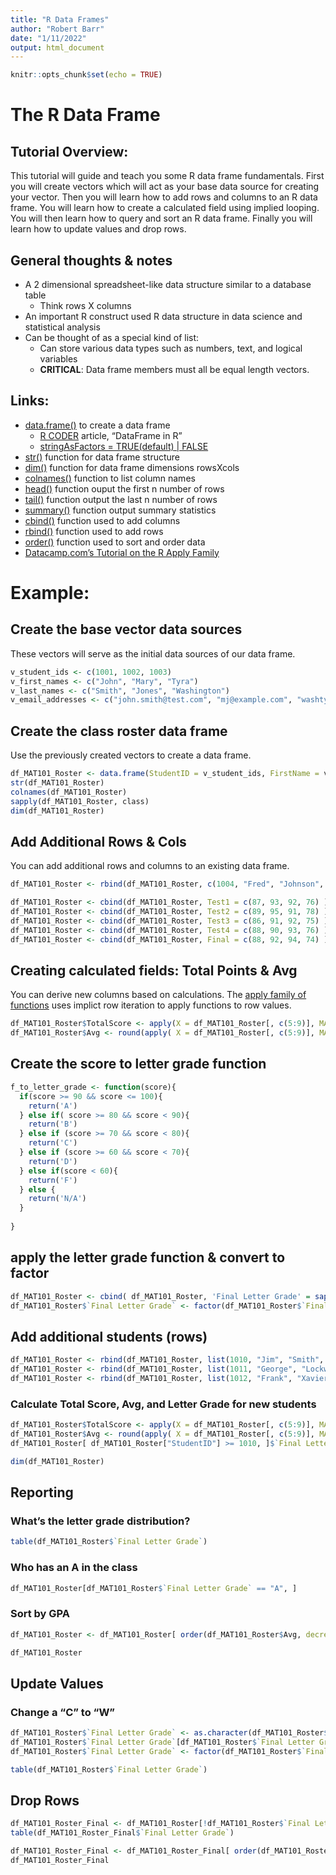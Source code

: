 ```yaml
---
title: "R Data Frames"
author: "Robert Barr"
date: "1/11/2022"
output: html_document
---
```


```r
knitr::opts_chunk$set(echo = TRUE)
```

# The R Data Frame

## Tutorial Overview:
This tutorial will guide and teach you some R data frame fundamentals. First you will create vectors which will act as your base data source for creating your vector. Then you will learn how to add rows and columns to an R data frame. You will learn how to create a calculated field using implied looping. You will then learn how to query and sort an R data frame. Finally you will learn how to update values and drop rows.


## General thoughts & notes
- A 2 dimensional spreadsheet-like data structure similar to a database table
   - Think rows X columns
- An important R construct used R data structure in data science and statistical analysis
- Can be thought of as a special kind of list:
  - Can store various data types such as numbers, text, and logical variables
  - **CRITICAL**: Data frame members must all be equal length vectors.
  
## Links:
- [data.frame()](https://www.rdocumentation.org/packages/base/versions/3.6.2/topics/data.frame) to create a data frame
  - [R CODER](https://r-coder.com/dataframe-r/) article, "DataFrame in R"
  - [stringAsFactors = TRUE(default) | FALSE](https://developer.r-project.org/Blog/public/2020/02/16/stringsasfactors/index.html)
- [str()](https://www.rdocumentation.org/packages/utils/versions/3.6.2/topics/str) function for data frame structure
- [dim()](https://r-lang.com/dim-in-r/) function for data frame dimensions rowsXcols
- [colnames()](https://rdrr.io/r/base/colnames.html) function to list column names
- [head()]() function ouput the first n number of rows
- [tail()]() function output the last n number of rows
- [summary()]() function output summary statistics
- [cbind()]() function used to add columns
- [rbind()]() function used to add rows
- [order()](https://www.rdocumentation.org/packages/base/versions/3.6.2/topics/order) function used to sort and order data
- [Datacamp.com's Tutorial on the R Apply Family](https://www.datacamp.com/community/tutorials/r-tutorial-apply-family)

# Example:
## Create the base vector data sources
These vectors will serve as the initial data sources of our data frame.

```r
v_student_ids <- c(1001, 1002, 1003)
v_first_names <- c("John", "Mary", "Tyra")
v_last_names <- c("Smith", "Jones", "Washington")
v_email_addresses <- c("john.smith@test.com", "mj@example.com", "washtyra@test.info")
```

## Create the class roster data frame
Use the previously created vectors to create a data frame.

```r
df_MAT101_Roster <- data.frame(StudentID = v_student_ids, FirstName = v_first_names, LastName = v_last_names, Email = v_email_addresses, stringsAsFactors = FALSE)
str(df_MAT101_Roster)
colnames(df_MAT101_Roster)
sapply(df_MAT101_Roster, class)
dim(df_MAT101_Roster)
```


## Add Additional Rows & Cols
You can add additional rows and columns to an existing data frame.

```r
df_MAT101_Roster <- rbind(df_MAT101_Roster, c(1004, "Fred", "Johnson", "Fred.Johnson@test.us"))

df_MAT101_Roster <- cbind(df_MAT101_Roster, Test1 = c(87, 93, 92, 76) )
df_MAT101_Roster <- cbind(df_MAT101_Roster, Test2 = c(89, 95, 91, 78) )
df_MAT101_Roster <- cbind(df_MAT101_Roster, Test3 = c(86, 91, 92, 75) )
df_MAT101_Roster <- cbind(df_MAT101_Roster, Test4 = c(88, 90, 93, 76) )
df_MAT101_Roster <- cbind(df_MAT101_Roster, Final = c(88, 92, 94, 74) )

```

## Creating calculated fields: Total Points & Avg
You can derive new columns based on calculations. The [apply family of functions](https://www.datacamp.com/community/tutorials/r-tutorial-apply-family) uses implict row iteration to apply functions to row values. 

```r
df_MAT101_Roster$TotalScore <- apply(X = df_MAT101_Roster[, c(5:9)], MARGIN = 1, FUN = sum)
df_MAT101_Roster$Avg <- round(apply( X = df_MAT101_Roster[, c(5:9)], MARGIN = 1, FUN = mean ), 2)
```

## Create the score to letter grade function
```r
f_to_letter_grade <- function(score){
  if(score >= 90 && score <= 100){
    return('A')
  } else if( score >= 80 && score < 90){
    return('B')
  } else if (score >= 70 && score < 80){
    return('C')
  } else if (score >= 60 && score < 70){
    return('D')
  } else if(score < 60){
    return('F')
  } else {
    return('N/A')
  }
  
}
```


## apply the letter grade function & convert to factor
```r
df_MAT101_Roster <- cbind( df_MAT101_Roster, 'Final Letter Grade' = sapply( X = df_MAT101_Roster$Avg, f_to_letter_grade) )
df_MAT101_Roster$`Final Letter Grade` <- factor(df_MAT101_Roster$`Final Letter Grade`)
```

## Add additional students (rows)
```r
df_MAT101_Roster <- rbind(df_MAT101_Roster, list(1010, "Jim", "Smith", "jsmith@test.edu", 88, 90, 86, 85, 80, 0, 0, NA))
df_MAT101_Roster <- rbind(df_MAT101_Roster, list(1011, "George", "Lockwood", "lockwood@test.edu", 77, 79, 86, 75, 68, 0, 0, NA))
df_MAT101_Roster <- rbind(df_MAT101_Roster, list(1012, "Frank", "Xavier", "frank-o@test.edu", 92, 90, 86, 85, 81, 0, 0, NA))
```

### Calculate Total Score, Avg, and Letter Grade for new students
```r
df_MAT101_Roster$TotalScore <- apply(X = df_MAT101_Roster[, c(5:9)], MARGIN = 1, FUN = sum)
df_MAT101_Roster$Avg <- round(apply( X = df_MAT101_Roster[, c(5:9)], MARGIN = 1, FUN = mean ), 2)
df_MAT101_Roster[ df_MAT101_Roster["StudentID"] >= 1010, ]$`Final Letter Grade` = sapply(X = df_MAT101_Roster[ df_MAT101_Roster["StudentID"] >= 1010, ]$Avg, f_to_letter_grade)

dim(df_MAT101_Roster)
```

## Reporting

### What's the letter grade distribution?
```r
table(df_MAT101_Roster$`Final Letter Grade`)
```

### Who has an A in the class
```r

df_MAT101_Roster[df_MAT101_Roster$`Final Letter Grade` == "A", ]

```

### Sort by GPA
```r
df_MAT101_Roster <- df_MAT101_Roster[ order(df_MAT101_Roster$Avg, decreasing = TRUE), ]

df_MAT101_Roster
```

## Update Values
### Change a "C" to "W"
```r
df_MAT101_Roster$`Final Letter Grade` <- as.character(df_MAT101_Roster$`Final Letter Grade`)
df_MAT101_Roster$`Final Letter Grade`[df_MAT101_Roster$`Final Letter Grade` == 'C'] <- 'W'
df_MAT101_Roster$`Final Letter Grade` <- factor(df_MAT101_Roster$`Final Letter Grade`)

table(df_MAT101_Roster$`Final Letter Grade`)
```

## Drop Rows
```r
df_MAT101_Roster_Final <- df_MAT101_Roster[!df_MAT101_Roster$`Final Letter Grade` == "W" ,]
table(df_MAT101_Roster_Final$`Final Letter Grade`)

df_MAT101_Roster_Final <- df_MAT101_Roster_Final[ order(df_MAT101_Roster_Final$LastName, decreasing = FALSE), ]
df_MAT101_Roster_Final
```





